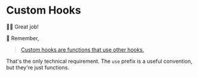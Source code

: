 # Custom Hooks

<EpicVideo url="https://www.epicreact.dev/workshops/advanced-react-apis/dad-joke-break-custom-hooks" />

👨‍💼 Great job!

🦉 Remember,

> [Custom hooks are functions that use other hooks.](https://twitter.com/kentcdodds/status/1763633880349987151)

That's the only technical requirement. The `use` prefix is a useful convention,
but they're just functions.
